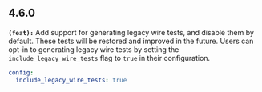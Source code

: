 ## 4.6.0
**`(feat):`** Add support for generating legacy wire tests, and disable them by default. These tests will be restored and improved in the future.
Users can opt-in to generating legacy wire tests by setting the `include_legacy_wire_tests` flag to `true` in their configuration.

```yaml
config:
  include_legacy_wire_tests: true
```


